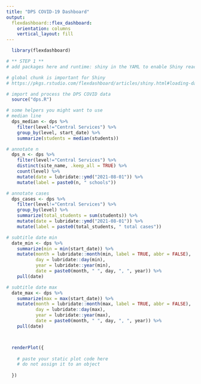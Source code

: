 ```yaml
---
title: "DPS COVID-19 Dashboard"
output: 
  flexdashboard::flex_dashboard:
    orientation: columns
    vertical_layout: fill
---
```


```r
  library(flexdashboard)

# ** STEP 1 **
# add packages here and runtime: shiny in the YAML to enable Shiny reactivity
```

```r
# global chunk is important for Shiny
# https://pkgs.rstudio.com/flexdashboard/articles/shiny.html#loading-data

# import and process the DPS COVID data
  source("dps.R")

# some helpers you might want to use
# median line
  dps_median <- dps %>%
    filter(level!="Central Services") %>%
    group_by(level, start_date) %>%
    summarize(students = median(students))

# annotate n
  dps_n <- dps %>%
    filter(level!="Central Services") %>%
    distinct(site_name, .keep_all = TRUE) %>%
    count(level) %>%
    mutate(date = lubridate::ymd("2021-08-01")) %>%
    mutate(label = paste0(n, " schools"))

# annotate cases
  dps_cases <- dps %>%
    filter(level!="Central Services") %>%
    group_by(level) %>%
    summarize(total_students = sum(students)) %>%
    mutate(date = lubridate::ymd("2021-08-01")) %>%
    mutate(label = paste0(total_students, " total cases"))

# subtitle date min
  date_min <- dps %>%
    summarize(min = min(start_date)) %>%
    mutate(month = lubridate::month(min, label = TRUE, abbr = FALSE),
           day = lubridate::day(min),
           year = lubridate::year(min),
           date = paste0(month, " ", day, ", ", year)) %>%
    pull(date)

# subtitle date max
  date_max <- dps %>%
    summarize(max = max(start_date)) %>%
    mutate(month = lubridate::month(max, label = TRUE, abbr = FALSE),
           day = lubridate::day(max),
           year = lubridate::year(max),
           date = paste0(month, " ", day, ", ", year)) %>%
    pull(date)
```

<!-- # ** STEP 2 **

Create at least one static plot that you will make reactive
You will eventually copy/paste this chart to a different chunk in your layout
Leave the next chunk to eval=FALSE so it does not run when knit
-->

```r

```


<!-- # ** STEP 3 **

Add a sidebar column below this comment section before STEP 4
https://pkgs.rstudio.com/flexdashboard/articles/shiny.html#input-sidebar
-->




<!-- # ** STEP 4 **

Decide on inputs to make your plot reactive
https://pkgs.rstudio.com/flexdashboard/articles/shiny.html#input-sidebar
-->

```r

```

<!-- # ** STEP 5 **

Decide on the remaining layout for your dashboard
https://pkgs.rstudio.com/flexdashboard/articles/using.html#layout
-->




<!-- # ** STEP 6 **

Move the code chunk below to the appropriate place in your layout
Paste your static plot code inside renderPlot({ })
Connect your plot to the inputs you created in Step 4 with input$id
Set to eval=TRUE or remove eval
-->

```r
  renderPlot({
    
    # paste your static plot code here
    # do not assign it to an object
    
  })
```




<!-- # ** STEP 7 **

Time permitting, change the theme
https://pkgs.rstudio.com/flexdashboard/articles/theme.html#bootswatch-themes

Run:
install.packages("bslib")

Pick from options here:
https://bootswatch.com/

Edit your YAML with the name of the theme you would like:

---
output:
  flexdashboard::flex_dashboard:
    theme: 
      version: 4
      bootswatch: minty
---


Alternatively, create a custom theme:
https://pkgs.rstudio.com/flexdashboard/articles/theme.html#custom-themes

Run: 
install.packages("bslib")
install.packages("sass")

Edit your YAML with custom colors and Google Fonts:

---
output:
  flexdashboard::flex_dashboard:
    theme:
      version: 4
      bg: "#101010"
      fg: "#FDF7F7" 
      primary: "#ED79F9"
      navbar-bg: "#3ADAC6"
      base_font: 
        google: Prompt
      heading_font:
        google: Sen
      code_font:
        google: 
          # arguments to sass::font_google() 
          family: JetBrains Mono
          local: false
---

-->



